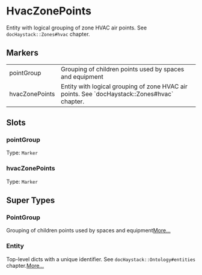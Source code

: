 # HvacZonePoints
Entity with logical grouping of zone HVAC air points.
See `docHaystack::Zones#hvac` chapter.
## Markers
<table>
<tbody>
<tr>
<td className='p-2 align-top'><span className='bg-sky-200 rounded-md px-3 py-1 text-sky-700 block font-semibold text-center text-sm'>pointGroup </span></td>
<td className='p-2 align-top'>Grouping of children points used by spaces and equipment</td>
</tr>
<tr>
<td className='p-2 align-top'><span className='bg-sky-200 rounded-md px-3 py-1 text-sky-700 block font-semibold text-center text-sm'>hvacZonePoints </span></td>
<td className='p-2 align-top'>Entity with logical grouping of zone HVAC air points. See `docHaystack::Zones#hvac` chapter.</td>
</tr>
</tbody>
</table>

## Slots

### pointGroup
Type: `Marker`

### hvacZonePoints
Type: `Marker`



## Super Types
### PointGroup
Grouping of children points used by spaces and equipment[More...](./PointGroup)

### Entity
Top-level dicts with a unique identifier.
See `docHaystack::Ontology#entities` chapter.[More...](./Entity)


